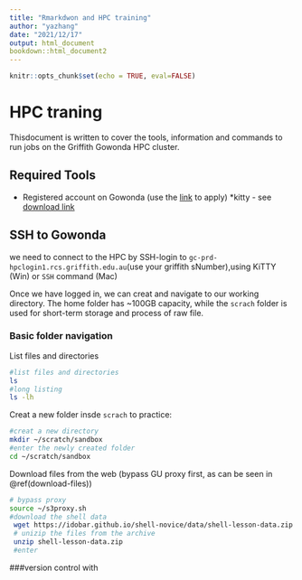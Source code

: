 ```yaml
---
title: "Rmarkdwon and HPC training"
author: "yazhang"
date: "2021/12/17"
output: html_document
bookdown::html_document2
---
```


```r
knitr::opts_chunk$set(echo = TRUE, eval=FALSE)
```

# HPC traning
Thisdocument is written to cover the tools, information and commands to run jobs on the Griffith Gowonda HPC cluster.

## Required Tools
* Registered account on Gowonda (use the [link]( https://conf-ers.griffith.edu.au/display/GHCD/Gowonda+HPC ) to apply) 
*kitty - see [download link](https://www.fosshub.com/KiTTY.html)

## SSH to Gowonda
we need to connect to the HPC by SSH-login to ` gc-prd-hpclogin1.rcs.griffith.edu.au`(use your griffith sNumber),using KiTTY (Win) or `SSH` command (Mac)

Once we have logged in, we can creat and navigate to our working directory. The home folder has ~100GB capacity, while the `scrach` folder is used for short-term storage and process of raw file.

### Basic folder navigation
List files and directories
```bash
#list files and directories
ls
#long listing
ls -lh
```

Creat a new folder insde `scrach` to practice:
```bash
#creat a new directory
mkdir ~/scratch/sandbox
#enter the newly created folder
cd ~/scratch/sandbox
```


Download files from the web (bypass GU proxy first, as can be seen in \@ref(download-files))

```bash
# bypass proxy
source ~/s3proxy.sh
#download the shell data
 wget https://idobar.github.io/shell-novice/data/shell-lesson-data.zip
 # unizip the files from the archive
 unzip shell-lesson-data.zip
 #enter 
```


###version control with 
